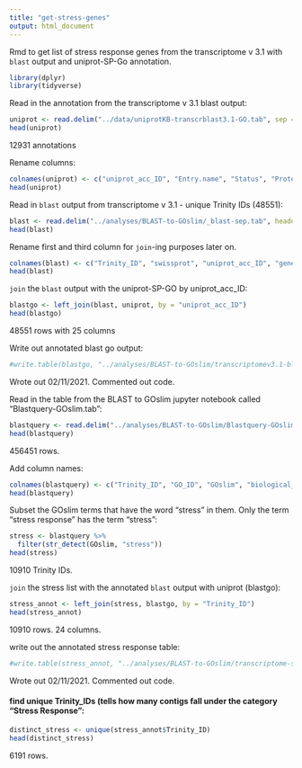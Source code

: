 ```yaml
---
title: "get-stress-genes"
output: html_document
---
```

Rmd to get list of stress response genes from the transcriptome v 3.1 with `blast` output and uniprot-SP-Go annotation. 

```r
library(dplyr)
library(tidyverse)
```

Read in the annotation from the transcriptome v 3.1 blast output:
```r
uniprot <- read.delim("../data/uniprotKB-transcrblast3.1-GO.tab", sep = '\t', header = TRUE)
head(uniprot)
```
12931 annotations 

Rename columns:
```r
colnames(uniprot) <- c("uniprot_acc_ID", "Entry.name", "Status", "Protein.names", "Geme.names", "Organism", "Length", "Gene.ontology.biological.process", "Gene.ontology.cellular.component", "Gene.ontology.GO", "Gene.ontology.molecular.function", "Gene.ontology.IDs")
head(uniprot)
```

Read in `blast` output from transcriptome v 3.1 - unique Trinity IDs (48551):
```r
blast <- read.delim("../analyses/BLAST-to-GOslim/_blast-sep.tab", header = FALSE)
head(blast)
```

Rename first and third column for `join`-ing purposes later on. 
```r
colnames(blast) <- c("Trinity_ID", "swissprot", "uniprot_acc_ID", "gene_id", "pident", "length", "mismatch", "gapopen", "qstart", "qend", "sstart", "send", "evalue", "bitscore")
head(blast)
```

`join` the `blast` output with the uniprot-SP-GO by uniprot_acc_ID:
```r
blastgo <- left_join(blast, uniprot, by = "uniprot_acc_ID")
head(blastgo)
```
48551 rows with 25 columns

Write out annotated blast go output:
```r
#write.table(blastgo, "../analyses/BLAST-to-GOslim/transcriptomev3.1-blast-uniprotGO.tab", sep = '\t', quote = FALSE, row.names = FALSE)
```
Wrote out 02/11/2021. Commented out code. 


Read in the table from the BLAST to GOslim jupyter notebook called "Blastquery-GOslim.tab":
```r
blastquery <- read.delim("../analyses/BLAST-to-GOslim/Blastquery-GOslim.tab", sep = '\t', header = FALSE)
head(blastquery)
```
456451 rows.

Add column names:
```r
colnames(blastquery) <- c("Trinity_ID", "GO_ID", "GOslim", "biological_process")
head(blastquery)
```

Subset the GOslim terms that have the word "stress" in them. Only the term "stress response" has the term "stress":
```r
stress <- blastquery %>%
  filter(str_detect(GOslim, "stress"))
head(stress)
```
10910 Trinity IDs.

`join` the stress list with the annotated `blast` output with uniprot (blastgo):
```r
stress_annot <- left_join(stress, blastgo, by = "Trinity_ID")
head(stress_annot)
```
10910 rows. 24 columns.       


write out the annotated stress response table:
```r
#write.table(stress_annot, "../analyses/BLAST-to-GOslim/transcriptome-stress-genes.tab", sep = '\t', quote = FALSE, row.names = FALSE)
```
Wrote out 02/11/2021. Commented out code. 

#### find unique Trinity_IDs (tells how many contigs fall under the category "Stress Response": 

```r
distinct_stress <- unique(stress_annot$Trinity_ID)
head(distinct_stress)
```
6191 rows. 




